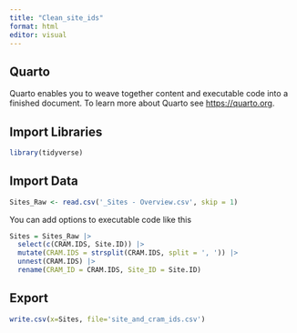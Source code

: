 ```yaml
---
title: "Clean_site_ids"
format: html
editor: visual
---
```


## Quarto

Quarto enables you to weave together content and executable code into a finished document. To learn more about Quarto see <https://quarto.org>.

## Import Libraries

```r
library(tidyverse)
```

## Import Data

```r
Sites_Raw <- read.csv('_Sites - Overview.csv', skip = 1)
```

You can add options to executable code like this

```r

Sites = Sites_Raw |> 
  select(c(CRAM.IDS, Site.ID)) |> 
  mutate(CRAM.IDS = strsplit(CRAM.IDS, split = ', ')) |> 
  unnest(CRAM.IDS) |> 
  rename(CRAM_ID = CRAM.IDS, Site_ID = Site.ID)
```

## Export 

```r
write.csv(x=Sites, file='site_and_cram_ids.csv')
```
